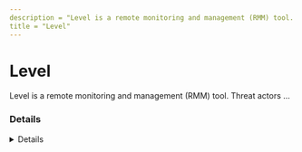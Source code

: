 ```yaml
---
description = "Level is a remote monitoring and management (RMM) tool. Threat actors ..."
title = "Level"
---
```




# Level

Level is a remote monitoring and management (RMM) tool. Threat actors ...

### Details
<Details author={"Christian Henriksen, ITM8 | Improsec"}
         category={""}
         created={"2024-02-11"}
         website={"https://level.io/"}
         lastModified={"2025-11-03"}
         privileges={"User"}
         free={ "Free" }
         verification={ "True" }
/>

#### Installation Paths
<Card code={ ["C:\\Program Files\\Level\\*"] }/>

#### Supported OS
<Badges color="warning" badges={ ["Windows"] }/>

#### Capabilities
<Badges color="#FFA500" badges={ ["File Transfer", "File System Access", "Remote Control", "Automation & Scripting"] }/>



### Forensic Artifacts

#### Disk Artifacts
<EuiSpacer size="xl"/>
<DiskArtifacts data={ [{"File": "C:\\Program Files\\Level\\level.exe", "Description": "Level Binary", "OS": "Windows"}, {"File": "C:\\Program Files\\Level\\osqueryi.exe", "Description": "A tool used by level to collect machine state information.", "OS": "Windows"}, {"File": "C:\\Program Files\\Level\\level.log", "Description": "Client log file for Level.", "OS": "Windows"}] }/>

#### Event Log Artifacts
<EuiSpacer size="xl"/>
<EventLogTable data={ [{"EventID": 4698, "ProviderName": "Microsoft-Windows-Security-Auditing", "LogFile": "Security.evtx", "TaskName": "Level Watchdog", "Location": "\\Level", "Description": "To ensure the Level agent is always running, a scheduled task..."}, {"EventID": 4697, "ProviderName": "Microsoft-Windows-Security-Auditing", "LogFile": "Security.evtx", "ServiceName": "Level", "ServiceFileName": "C:\\Program Files\\Level\\level.exe --key <KEY> --action=run", "ServiceAccount": "LocalSystem", "ServiceStartType": 2, "Description": "The Level Agent Service ..."}, {"EventID": 4798, "ProviderName": "Microsoft-Windows-Security-Auditing", "LogFile": "Security.evtx", "CallerProcessName": "C:\\Program Files\\Level\\osqueri.exe", "Description": "Evidence of osqueryi doing automatic user/group enumeration."}] }/>


#### Network Artifacts
<EuiSpacer size="xl"/>
<NetworkArtifactsTable data={ [{"Description": "Known remote domains", "Domains": ["level.io", "builds.level.io", "agents.level.io", "online.level.io", "downloads.io"], "Ports": [443]}] }/>




### Detections
- Detects potential network activity of Level RMM tool
  - [Sigma Rule](https://github.com/magicsword-io/LOLRMM/blob/main/detections/sigma/level_network_sigma.yml)

### References
- [https://dfirtnt.wordpress.com/2023/09/05/rmm-level-io-forensic-artifacts-and-evidence/](https://dfirtnt.wordpress.com/2023/09/05/rmm-level-io-forensic-artifacts-and-evidence/)
- [https://docs.level.io/en/articles/9926456-level-watchdog-task](https://docs.level.io/en/articles/9926456-level-watchdog-task)

